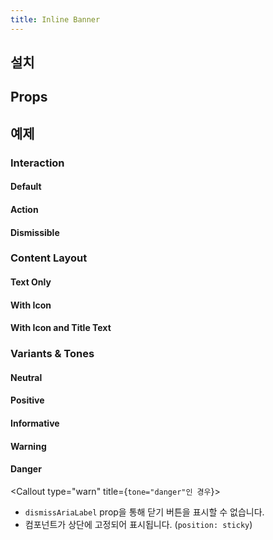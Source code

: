 ```yaml
---
title: Inline Banner
---
```


<ComponentExample name="inline-banner-preview" />

## 설치

<Installation name="inline-banner" />

## Props

<AutoTypeTable
  path="./registry/ui/inline-banner.tsx"
  name="InlineBannerProps"
/>

## 예제

### Interaction

#### Default

<ComponentExample name="inline-banner-default" />

#### Action

<ComponentExample name="inline-banner-action" />

#### Dismissible

<ComponentExample name="inline-banner-dismissible" />

### Content Layout

#### Text Only

<ComponentExample name="inline-banner-text-only" />

#### With Icon

<ComponentExample name="inline-banner-with-icon" />

#### With Icon and Title Text

<ComponentExample name="inline-banner-with-icon-and-title-text" />

### Variants & Tones

#### Neutral

<ComponentExample name="inline-banner-neutral" />

#### Positive

<ComponentExample name="inline-banner-positive" />

#### Informative

<ComponentExample name="inline-banner-informative" />

#### Warning

<ComponentExample name="inline-banner-warning" />

#### Danger

<ComponentExample name="inline-banner-danger" />

<Callout type="warn" title={`tone="danger"인 경우`}>

- `dismissAriaLabel` prop을 통해 닫기 버튼을 표시할 수 없습니다.
- 컴포넌트가 상단에 고정되어 표시됩니다. (`position: sticky`)

</Callout>

<StackflowExample name="inline-banner-activity" />
